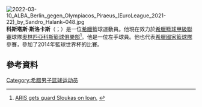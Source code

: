 [[File:2022-03-10_ALBA_Berlin_gegen_Olympiacos_Piraeus_(EuroLeague_2021-22)_by_Sandro_Halank–048.jpg|thumb]]
'''科斯塔斯·斯洛卡斯'''（{{lang-el|Κωνσταντίνος "Κώστας" Σλούκας}}；{{bd|1990年|1月15日}}）是一位[[希臘|希臘]]籃球運動員。他現在效力於[[希臘籃球甲級聯賽|希臘籃球甲級聯賽]]球隊[[奧林匹亞科斯籃球俱樂部|奧林匹亞科斯籃球俱樂部]]<ref>[http://www.eurocupbasketball.com/ulebcup/home/on-court/transactions/eurocup-2010-11/i/76598/4674/aris-gets-guard-sloukas-on-loan ARIS gets guard Sloukas on loan.] {{webarchive|url=https://web.archive.org/web/20101215170845/http://eurocupbasketball.com/ulebcup/home/on-court/transactions/eurocup-2010-11/i/76598/4674/aris-gets-guard-sloukas-on-loan |date=2010-12-15 }}</ref>。他是一位左手球員。他也代表[[希臘國家籃球隊|希臘國家籃球隊]]參賽，參加了2014年籃球世界杯的比賽。
==參考資料==
{{Reflist}}
[[Category:希腊男子篮球运动员|Category:希腊男子篮球运动员]]
